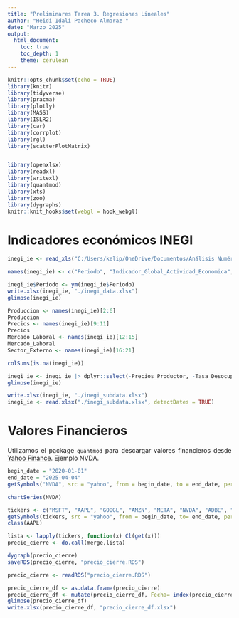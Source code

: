 ---
title: "Preliminares Tarea 3. Regresiones Lineales"
author: "Heidi Idali Pacheco Almaraz "
date: "Marzo 2025"
output: 
  html_document:
    toc: true
    toc_depth: 1
    theme: cerulean
---


<style>
body {
text-align: justify}
</style>


```{r setup, include=FALSE}
knitr::opts_chunk$set(echo = TRUE)
library(knitr)
library(tidyverse)
library(pracma)
library(plotly)
library(MASS)
library(ISLR2)
library(car)
library(corrplot)
library(rgl)
library(scatterPlotMatrix)


library(openxlsx)
library(readxl)
library(writexl)
library(quantmod)
library(xts)
library(zoo)
library(dygraphs)
knitr::knit_hooks$set(webgl = hook_webgl)
```


# Indicadores económicos INEGI 

```{r}
inegi_ie <- read_xls("C:/Users/kelip/OneDrive/Documentos/Análisis Numérico/Tareas/BIE_BIE20250414190320.xls", range = cell_rows(2:389))
```


```{r}
names(inegi_ie) <- c("Periodo", "Indicador_Global_Actividad_Economica", "Actividades_Primarias", "Actividad_Industrial", "Indice_Volumen_Fisico_Construcción", "Actividades_Terciarias", "Precios_Consumidor", "Precios_Consumidor_Subyacente", "Precios_Productor", "Tasa_Desocupacion_Urbana", "Tendencia_Empleo_Manufacturas", "Asegurados_Trabajadores_IMSS", "Expectativa_Personal_Ocupado", "Importaciones_totales", "Importaciones_No_Petroleras", "Exportaciones_Totales", "Exportaciones_Petroleras", "Exportaciones_No_Petroleras", "Precio_Promedio_Petroleo_Crudo")
```


```{r}
inegi_ie$Periodo <- ym(inegi_ie$Periodo)
write.xlsx(inegi_ie, "./inegi_data.xlsx")
glimpse(inegi_ie)
```


```{r}
Produccion <- names(inegi_ie)[2:6]
Produccion
Precios <- names(inegi_ie)[9:11]
Precios
Mercado_Laboral <- names(inegi_ie)[12:15]
Mercado_Laboral
Sector_Externo <- names(inegi_ie)[16:21]
```


```{r}
colSums(is.na(inegi_ie))
```


```{r}
inegi_ie <- inegi_ie |> dplyr::select(-Precios_Productor, -Tasa_Desocupacion_Urbana, -Asegurados_Trabajadores_IMSS, -Expectativa_Personal_Ocupado) |> drop_na()
glimpse(inegi_ie)
```


```{r}
write.xlsx(inegi_ie, "./inegi_subdata.xlsx")
inegi_ie <- read.xlsx("./inegi_subdata.xlsx", detectDates = TRUE)
```


# Valores Financieros 

Utilizamos el package `quantmod` para descargar valores financieros desde [Yahoo Finance](https://finance.yahoo.com/). Ejemplo NVDA.

```{r}
begin_date = "2020-01-01"
end_date = "2025-04-04"
getSymbols("NVDA", src = "yahoo", from = begin_date, to = end_date, periodicity = "daily")

chartSeries(NVDA)
```


```{r}
tickers <- c("MSFT", "AAPL", "GOOGL", "AMZN", "META", "NVDA", "ADBE", "CRM", "ORCL", "TSLA")
getSymbols(tickers, src = "yahoo", from = begin_date, to= end_date, periodicity= "daily")
class(AAPL)
```


```{r}
lista <- lapply(tickers, function(x) Cl(get(x)))
precio_cierre <- do.call(merge,lista)

dygraph(precio_cierre)
saveRDS(precio_cierre, "precio_cierre.RDS")

precio_cierre <- readRDS("precio_cierre.RDS")
```


```{r}
precio_cierre_df <- as.data.frame(precio_cierre)
precio_cierre_df <- mutate(precio_cierre_df, Fecha= index(precio_cierre), .before =1)
glimpse(precio_cierre_df)
write.xlsx(precio_cierre_df, "precio_cierre_df.xlsx")
```





